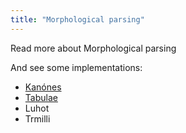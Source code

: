 ```yaml
---
title: "Morphological parsing"
---
```


Read more about Morphological parsing

And see some implementations:

- [Kanónes](./kanones.qmd)
- [Tabulae](.tabulae.qmd)
- Luhot
- Trmilli